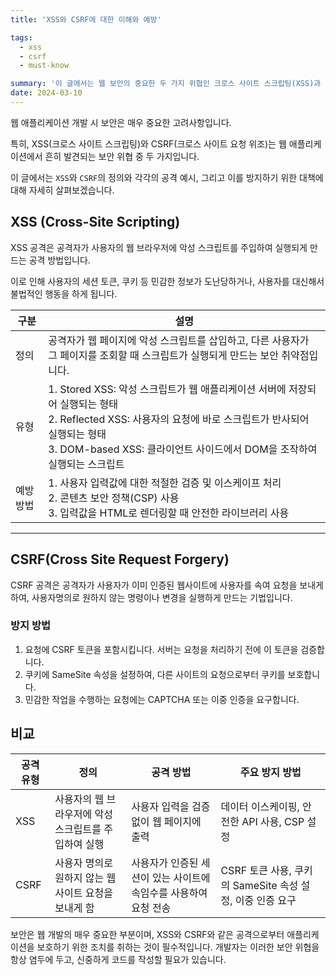 ```yaml
---
title: 'XSS와 CSRF에 대한 이해와 예방'

tags:
  - xss
  - csrf
  - must-know

summary: '이 글에서는 웹 보안의 중요한 두 가지 위협인 크로스 사이트 스크립팅(XSS)과 크로스 사이트 요청 위조(CSRF)에 대해 알아보고, 이러한 공격으로부터 웹 애플리케이션을 보호하기 위한 방법을 설명합니다.'
date: 2024-03-10
---
```


웹 애플리케이션 개발 시 보안은 매우 중요한 고려사항입니다.

특히, XSS(크로스 사이트 스크립팅)와 CSRF(크로스 사이트 요청 위조)는 웹 애플리케이션에서 흔히 발견되는 보안 위협 중 두 가지입니다.

이 글에서는 `XSS`와 `CSRF`의 정의와 각각의 공격 예시, 그리고 이를 방지하기 위한 대책에 대해 자세히 살펴보겠습니다.

## XSS (Cross-Site Scripting)

XSS 공격은 공격자가 사용자의 웹 브라우저에 악성 스크립트를 주입하여 실행되게 만드는 공격 방법입니다.

이로 인해 사용자의 세션 토큰, 쿠키 등 민감한 정보가 도난당하거나, 사용자를 대신해서 불법적인 행동을 하게 됩니다.

| 구분      | 설명                                                                                                                                                                                                                                    |
| --------- | --------------------------------------------------------------------------------------------------------------------------------------------------------------------------------------------------------------------------------------- |
| 정의      | 공격자가 웹 페이지에 악성 스크립트를 삽입하고, 다른 사용자가 그 페이지를 조회할 때 스크립트가 실행되게 만드는 보안 취약점입니다.                                                                                                        |
| 유형      | 1. Stored XSS: 악성 스크립트가 웹 애플리케이션 서버에 저장되어 실행되는 형태<br/> 2. Reflected XSS: 사용자의 요청에 바로 스크립트가 반사되어 실행되는 형태<br/>3. DOM-based XSS: 클라이언트 사이드에서 DOM을 조작하여 실행되는 스크립트 |
| 예방 방법 | 1. 사용자 입력값에 대한 적절한 검증 및 이스케이프 처리<br/>2. 콘텐츠 보안 정책(CSP) 사용<br/>3. 입력값을 HTML로 렌더링할 때 안전한 라이브러리 사용                                                                                      |

---

## CSRF(Cross Site Request Forgery)

CSRF 공격은 공격자가 사용자가 이미 인증된 웹사이트에 사용자를 속여 요청을 보내게 하여, 사용자명의로 원하지 않는 명령이나 변경을 실행하게 만드는 기법입니다.

### 방지 방법

1. 요청에 CSRF 토큰을 포함시킵니다. 서버는 요청을 처리하기 전에 이 토큰을 검증합니다.
2. 쿠키에 SameSite 속성을 설정하여, 다른 사이트의 요청으로부터 쿠키를 보호합니다.
3. 민감한 작업을 수행하는 요청에는 CAPTCHA 또는 이중 인증을 요구합니다.

## 비교

| 공격 유형 | 정의                                                 | 공격 방법                                                        | 주요 방지 방법                                            |
| --------- | ---------------------------------------------------- | ---------------------------------------------------------------- | --------------------------------------------------------- |
| XSS       | 사용자의 웹 브라우저에 악성 스크립트를 주입하여 실행 | 사용자 입력을 검증 없이 웹 페이지에 출력                         | 데이터 이스케이핑, 안전한 API 사용, CSP 설정              |
| CSRF      | 사용자 명의로 원하지 않는 웹사이트 요청을 보내게 함  | 사용자가 인증된 세션이 있는 사이트에 속임수를 사용하여 요청 전송 | CSRF 토큰 사용, 쿠키의 SameSite 속성 설정, 이중 인증 요구 |

보안은 웹 개발의 매우 중요한 부분이며, XSS와 CSRF와 같은 공격으로부터 애플리케이션을 보호하기 위한 조치를 취하는 것이 필수적입니다. 개발자는 이러한 보안 위협을 항상 염두에 두고, 신중하게 코드를 작성할 필요가 있습니다.
